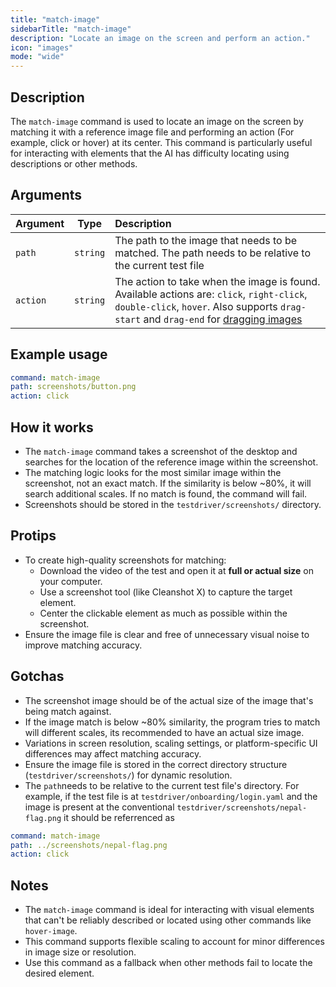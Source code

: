 ```yaml
---
title: "match-image"
sidebarTitle: "match-image"
description: "Locate an image on the screen and perform an action."
icon: "images"
mode: "wide"
---
```



<Replay />
<Example />

## Description

The `match-image` command is used to locate an image on the screen by matching it with a reference image file and performing an action (For example, click or hover) at its center. This command is particularly useful for interacting with elements that the AI has difficulty locating using descriptions or other methods.

## Arguments

| Argument | Type     | Description                                                                                                                                                                                                                   |
| -------- | -------- | :---------------------------------------------------------------------------------------------------------------------------------------------------------------------------------------------------------------------------- |
| `path`   | `string` | The path to the image that needs to be matched. The path needs to be relative to the current test file                                                                                                                        |
| `action` | `string` | The action to take when the image is found. Available actions are: `click`, `right-click`, `double-click`, `hover`. Also supports `drag-start` and `drag-end` for [dragging images](/commands/hover-image#drag-functionality) |

## Example usage

```yaml
command: match-image
path: screenshots/button.png
action: click
```

## How it works

- The `match-image` command takes a screenshot of the desktop and searches for the location of the reference image within the screenshot.
- The matching logic looks for the most similar image within the screenshot, not an exact match. If the similarity is below ~80%, it will search additional scales. If no match is found, the command will fail.
- Screenshots should be stored in the `testdriver/screenshots/` directory.

## Protips

- To create high-quality screenshots for matching:
  - Download the video of the test and open it at **full or actual size** on your computer.
  - Use a screenshot tool (like Cleanshot X) to capture the target element.
  - Center the clickable element as much as possible within the screenshot.
- Ensure the image file is clear and free of unnecessary visual noise to improve matching accuracy.

## Gotchas

- The screenshot image should be of the actual size of the image that's being match against.
- If the image match is below ~80% similarity, the program tries to match will different scales, its recommended to have an actual size image.
- Variations in screen resolution, scaling settings, or platform-specific UI differences may affect matching accuracy.
- Ensure the image file is stored in the correct directory structure (`testdriver/screenshots/`) for dynamic resolution.
- The `path`needs to be relative to the current test file's directory. For example, if the test file is at `testdriver/onboarding/login.yaml` and the image is present at the conventional `testdriver/screenshots/nepal-flag.png` it should be referrenced as

```yaml highlight={2}
command: match-image
path: ../screenshots/nepal-flag.png
action: click
```

## Notes

- The `match-image` command is ideal for interacting with visual elements that can't be reliably described or located using other commands like `hover-image`.
- This command supports flexible scaling to account for minor differences in image size or resolution.
- Use this command as a fallback when other methods fail to locate the desired element.
